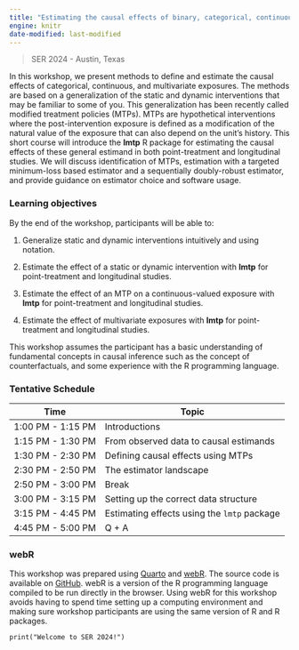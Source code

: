 ```yaml
---
title: "Estimating the causal effects of binary, categorical, continuous, and multivariate exposures in R"
engine: knitr
date-modified: last-modified
---
```


> SER 2024 - Austin, Texas

::: tldr
In this workshop, we present methods to define and estimate the causal effects of categorical, continuous, and multivariate exposures. The methods are based on a generalization of the static and dynamic interventions that may be familiar to some of you. This generalization has been recently called modified treatment policies (MTPs). MTPs are hypothetical interventions where the post-intervention exposure is defined as a modification of the natural value of the exposure that can also depend on the unit’s history. This short course will introduce the **lmtp** R package for estimating the causal effects of these general estimand in both point-treatment and longitudinal studies. We will discuss identification of MTPs, estimation with a targeted minimum-loss based estimator and a sequentially doubly-robust estimator, and provide guidance on estimator choice and software usage.
:::

### Learning objectives

By the end of the workshop, participants will be able to:

1.  Generalize static and dynamic interventions intuitively and using notation.

2.  Estimate the effect of a static or dynamic intervention with **lmtp** for point-treatment and longitudinal studies.

3.  Estimate the effect of an MTP on a continuous-valued exposure with **lmtp** for point-treatment and longitudinal studies.

4.  Estimate the effect of multivariate exposures with **lmtp** for point-treatment and longitudinal studies.

::: {.callout-warning appearance="simple"}
This workshop assumes the participant has a basic understanding of fundamental concepts in causal inference such as the concept of counterfactuals, and some experience with the R programming language.
:::

### Tentative Schedule

| Time              | Topic                                       |
|-------------------|---------------------------------------------|
| 1:00 PM - 1:15 PM | Introductions                               |
| 1:15 PM - 1:30 PM | From observed data to causal estimands      |
| 1:30 PM - 2:30 PM | Defining causal effects using MTPs	  |
| 2:30 PM - 2:50 PM | The estimator landscape                     |
| 2:50 PM - 3:00 PM | Break                                       |
| 3:00 PM - 3:15 PM | Setting up the correct data structure       |
| 3:15 PM - 4:45 PM | Estimating effects using the `lmtp` package |
| 4:45 PM - 5:00 PM | Q + A                                       |

### webR

This workshop was prepared using [Quarto](https://quarto.org/) and [webR](https://docs.r-wasm.org/webr/latest/). The source code is available on [GitHub](https://github.com/nt-williams/lmtp-workshop). webR is a version of the R programming language compiled to be run directly in the browser. Using webR for this workshop avoids having to spend time setting up a computing environment and making sure workshop participants are using the same version of R and R packages.

```webr-r
print("Welcome to SER 2024!")
```
